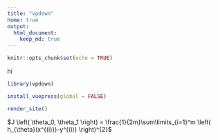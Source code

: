 ```yaml
---
title: "vpdown"
home: true
output:
  html_document:
    keep_md: true
---
```


```r
knitr::opts_chunk$set(echo = TRUE)
```

hi

```r
library(vpdown)
```


```r
install_vuepress(global = FALSE)
```


```r
render_site()
```

$J \left( \theta_0, \theta_1 \right) = \frac{1}{2m}\sum\limits_{i=1}^m \left( h_{\theta}(x^{(i)})-y^{(i)} \right)^{2}$

